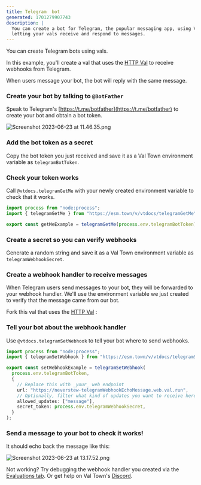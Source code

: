 ```yaml
---
title: Telegram  bot
generated: 1701279907743
description: |
  You can create a bot for Telegram, the popular messaging app, using Val Town,
  letting your vals receive and respond to messages.
---
```



You can create Telegram bots using vals.

In this example, you'll create a val that uses the [HTTP Val](/types/http) to
receive webhooks from Telegram.

When users message your bot, the bot will reply with the same message.

### Create your bot by talking to `@BotFather`

Speak to Telegram's [https://t.me/botfather](https://t.me/botfather) to create
your bot and obtain a bot token.

![Screenshot 2023-06-23 at 11.46.35.png](./create-a-telegram-echo-bot/screenshot_2023-06-23_at_114635.png)

### Add the bot token as a secret

Copy the bot token you just received and save it as a Val Town environment variable as
`telegramBotToken`.

### Check your token works

Call `@vtdocs.telegramGetMe` with your newly created environment variable to check that it
works.

```ts val
import process from "node:process";
import { telegramGetMe } from "https://esm.town/v/vtdocs/telegramGetMe";

export const getMeExample = telegramGetMe(process.env.telegramBotToken);
```

### Create a secret so you can verify webhooks

Generate a random string and save it as a Val Town environment variable as
`telegramWebhookSecret`.

### Create a webhook handler to receive messages

When Telegram users send messages to your bot, they will be forwarded to your
webhook handler. We'll use the environment variable we just created to verify that the message
came from our bot.

Fork this val that uses the [HTTP Val](/types/http) :

<Val url="https://www.val.town/embed/neverstew.telegramWebhookEchoMessage" />

### Tell your bot about the webhook handler

Use `@vtdocs.telegramSetWebhook` to tell your bot where to send webhooks.

```ts val
import process from "node:process";
import { telegramSetWebhook } from "https://esm.town/v/vtdocs/telegramSetWebhook?v=2";

export const setWebhookExample = telegramSetWebhook(
  process.env.telegramBotToken,
  {
    // Replace this with _your_ web endpoint
    url: "https://neverstew-telegramWebhookEchoMessage.web.val.run",
    // Optionally, filter what kind of updates you want to receive here
    allowed_updates: ["message"],
    secret_token: process.env.telegramWebhookSecret,
  }
);
```

### Send a message to your bot to check it works!

It should echo back the message like this:

![Screenshot 2023-06-23 at 13.17.52.png](./create-a-telegram-echo-bot/screenshot_2023-06-23_at_131752.png)

Not working? Try debugging the webhook handler you created via the
[Evaluations tab](https://www.val.town/settings/evaluations). Or get help on Val
Town's [Discord](https://discord.gg/dHv45uN5RY).
